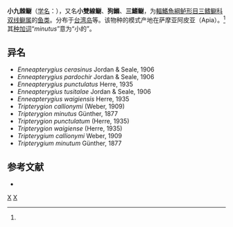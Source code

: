 {{Speciesbox
| taxon = Enneapterygius minutus
| binomial_authority = [[阿尔伯特·甘瑟|Günther]], 1877<ref name='id8019'>{{cite web| url =http://www.bioinfo.cn/db05/BjdwSpecies.php?action=view&id=8019| title =小九棘鳚| work =中国动物物种编目数据库| publisher =中国科学院微生物研究所| author =中国科学院动物研究所| accessdate =2009-04-16| deadurl =yes| archiveurl =https://web.archive.org/web/20160305093900/http://www.bioinfo.cn/db05/BjdwSpecies.php?action=view&id=8019| archivedate =2016-03-05}}</ref>
}}

'''小九棘鳚'''（[[学名|学名]]：{{lang|la|''Enneapterygius minutus''}}），又名'''小雙線鳚'''、'''狗鰷'''、'''三鰭鳚'''，为[[輻鰭魚綱|輻鰭魚綱]][[鲈形目|鲈形目]][[三鳍鳚科|三鳍鳚科]][[双线鳚属|双线鳚属]]的[[鱼类|鱼类]]。分布于[[台湾岛|台湾岛]]等。该物种的模式产地在萨摩亚阿皮亚（Apia）。<ref name='id8019'/>其[[种加词|种加词]]“''minutus''”意为“小的”。

==异名==
* ''Enneapterygius cerasinus'' Jordan & Seale, 1906
* ''Enneapterygius pardochir'' Jordan & Seale, 1906
* ''Enneapterygius punctulatus'' Herre, 1935
* ''Enneapterygius tusitalae'' Jordan & Seale, 1906
* ''Enneapterygius waigiensis'' Herre, 1935
* ''Tripterygion callionymi'' (Weber, 1909)
* ''Tripterygion minutus'' Günther, 1877
* ''Tripterygion punctulatum'' (Herre, 1935)
* ''Tripterygion waigiense'' (Herre, 1935)
* ''Tripterygium callionymi'' Weber, 1909
* ''Tripterygium minutum'' Günther, 1877

== 参考文献 ==
{{reflist}}
* {{TaiBNET| zh=小雙線鳚 | id=382669 | binomial=Enneapterygius minutus | authority=Günther, 1877 | var= | accessdate=2013-01-24}}

{{Taxonbar|from=Q1875898}}

[[Category:双线鳚属|X]]
[[Category:1877年描述的鱼类|X]]